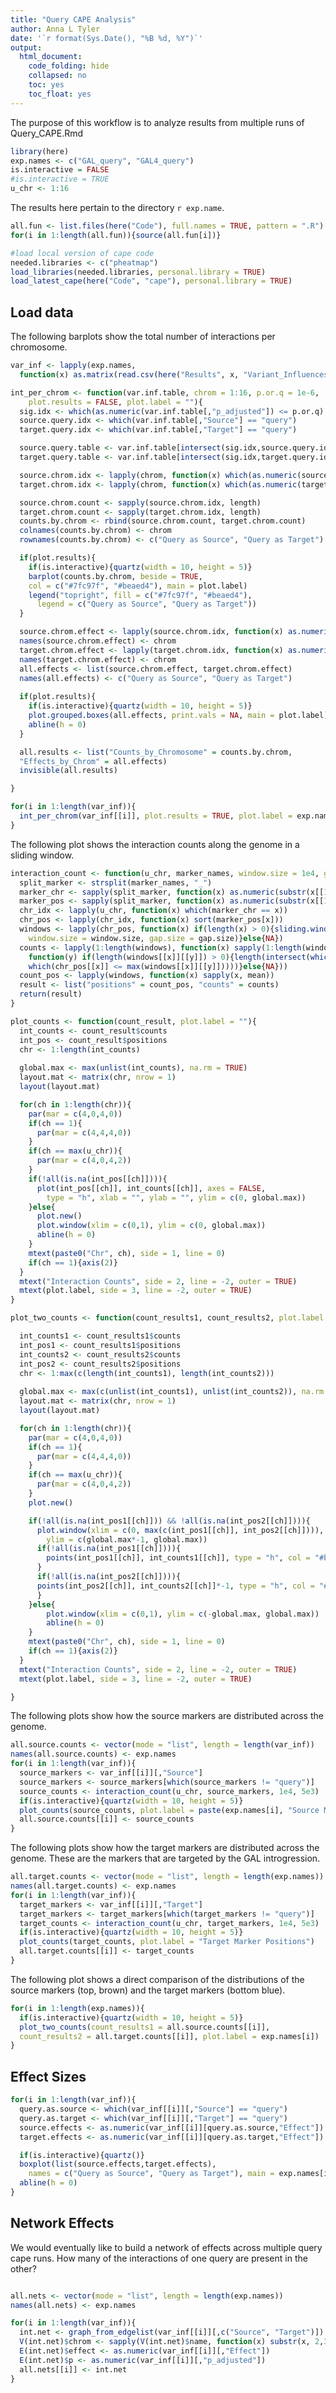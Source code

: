 ```yaml
---
title: "Query CAPE Analysis"
author: Anna L Tyler
date: '`r format(Sys.Date(), "%B %d, %Y")`'
output: 
  html_document:
    code_folding: hide
    collapsed: no
    toc: yes
    toc_float: yes
---
```


The purpose of this workflow is to analyze results from
multiple runs of Query_CAPE.Rmd

```r
library(here)
exp.names <- c("GAL_query", "GAL4_query")
is.interactive = FALSE
#is.interactive = TRUE
u_chr <- 1:16
```

The results here pertain to the directory `r exp.name`.

```r
all.fun <- list.files(here("Code"), full.names = TRUE, pattern = ".R")
for(i in 1:length(all.fun)){source(all.fun[i])}
```

```r
#load local version of cape code
needed.libraries <- c("pheatmap")
load_libraries(needed.libraries, personal.library = TRUE)
load_latest_cape(here("Code", "cape"), personal.library = TRUE)
```

## Load data

The following barplots show the total number of interactions per
chromosome.

```r
var_inf <- lapply(exp.names, 
  function(x) as.matrix(read.csv(here("Results", x, "Variant_Influences_Interactions.csv"))))
```

```r
int_per_chrom <- function(var.inf.table, chrom = 1:16, p.or.q = 1e-6, 
    plot.results = FALSE, plot.label = ""){
  sig.idx <- which(as.numeric(var.inf.table[,"p_adjusted"]) <= p.or.q)
  source.query.idx <- which(var.inf.table[,"Source"] == "query")
  target.query.idx <- which(var.inf.table[,"Target"] == "query")

  source.query.table <- var.inf.table[intersect(sig.idx,source.query.idx),]
  target.query.table <- var.inf.table[intersect(sig.idx,target.query.idx),]

  source.chrom.idx <- lapply(chrom, function(x) which(as.numeric(source.query.table[,5]) == x))
  target.chrom.idx <- lapply(chrom, function(x) which(as.numeric(target.query.table[,2]) == x))

  source.chrom.count <- sapply(source.chrom.idx, length)
  target.chrom.count <- sapply(target.chrom.idx, length)
  counts.by.chrom <- rbind(source.chrom.count, target.chrom.count)
  colnames(counts.by.chrom) <- chrom
  rownames(counts.by.chrom) <- c("Query as Source", "Query as Target")

  if(plot.results){
    if(is.interactive){quartz(width = 10, height = 5)}
    barplot(counts.by.chrom, beside = TRUE, 
    col = c("#7fc97f", "#beaed4"), main = plot.label)
    legend("topright", fill = c("#7fc97f", "#beaed4"), 
      legend = c("Query as Source", "Query as Target"))
  }

  source.chrom.effect <- lapply(source.chrom.idx, function(x) as.numeric(source.query.table[x,"Effect"]))
  names(source.chrom.effect) <- chrom
  target.chrom.effect <- lapply(target.chrom.idx, function(x) as.numeric(target.query.table[x,"Effect"]))
  names(target.chrom.effect) <- chrom
  all.effects <- list(source.chrom.effect, target.chrom.effect)
  names(all.effects) <- c("Query as Source", "Query as Target")
  
  if(plot.results){
    if(is.interactive){quartz(width = 10, height = 5)}
    plot.grouped.boxes(all.effects, print.vals = NA, main = plot.label)
    abline(h = 0)
  }

  all.results <- list("Counts_by_Chromosome" = counts.by.chrom, 
  "Effects_by_Chrom" = all.effects)
  invisible(all.results)

}

for(i in 1:length(var_inf)){
  int_per_chrom(var_inf[[i]], plot.results = TRUE, plot.label = exp.names[i])
}
```

The following plot shows the interaction counts along the 
genome in a sliding window.

```r

interaction_count <- function(u_chr, marker_names, window.size = 1e4, gap.size = 5e3){
  split_marker <- strsplit(marker_names, "_")
  marker_chr <- sapply(split_marker, function(x) as.numeric(substr(x[[1]], 2,3)))
  marker_pos <- sapply(split_marker, function(x) as.numeric(substr(x[[1]], 4, nchar(x))))
  chr_idx <- lapply(u_chr, function(x) which(marker_chr == x))
  chr_pos <- lapply(chr_idx, function(x) sort(marker_pos[x]))
  windows <- lapply(chr_pos, function(x) if(length(x) > 0){sliding.window.el(elV = 1:ceiling(max(x)), 
    window.size = window.size, gap.size = gap.size)}else{NA})
  counts <- lapply(1:length(windows), function(x) sapply(1:length(windows[[x]]), 
    function(y) if(length(windows[[x]][[y]]) > 0){length(intersect(which(chr_pos[[x]] >= min(windows[[x]][[y]])), 
    which(chr_pos[[x]] <= max(windows[[x]][[y]]))))}else{NA}))
  count_pos <- lapply(windows, function(x) sapply(x, mean))
  result <- list("positions" = count_pos, "counts" = counts)
  return(result)
}

plot_counts <- function(count_result, plot.label = ""){
  int_counts <- count_result$counts
  int_pos <- count_result$positions
  chr <- 1:length(int_counts)
  
  global.max <- max(unlist(int_counts), na.rm = TRUE)
  layout.mat <- matrix(chr, nrow = 1)
  layout(layout.mat)

  for(ch in 1:length(chr)){
    par(mar = c(4,0,4,0))
    if(ch == 1){
      par(mar = c(4,4,4,0))
    }
    if(ch == max(u_chr)){
      par(mar = c(4,0,4,2))
    }
    if(!all(is.na(int_pos[[ch]]))){
      plot(int_pos[[ch]], int_counts[[ch]], axes = FALSE, 
        type = "h", xlab = "", ylab = "", ylim = c(0, global.max))
    }else{
      plot.new()
      plot.window(xlim = c(0,1), ylim = c(0, global.max))
      abline(h = 0)
    }
    mtext(paste0("Chr", ch), side = 1, line = 0)
    if(ch == 1){axis(2)}
  }
  mtext("Interaction Counts", side = 2, line = -2, outer = TRUE)
  mtext(plot.label, side = 3, line = -2, outer = TRUE)
}

plot_two_counts <- function(count_results1, count_results2, plot.label = ""){

  int_counts1 <- count_results1$counts
  int_pos1 <- count_results1$positions
  int_counts2 <- count_results2$counts
  int_pos2 <- count_results2$positions
  chr <- 1:max(c(length(int_counts1), length(int_counts2)))
  
  global.max <- max(c(unlist(int_counts1), unlist(int_counts2)), na.rm = TRUE)
  layout.mat <- matrix(chr, nrow = 1)
  layout(layout.mat)

  for(ch in 1:length(chr)){
    par(mar = c(4,0,4,0))
    if(ch == 1){
      par(mar = c(4,4,4,0))
    }
    if(ch == max(u_chr)){
      par(mar = c(4,0,4,2))
    }
    plot.new()

    if(!all(is.na(int_pos1[[ch]])) && !all(is.na(int_pos2[[ch]]))){
      plot.window(xlim = c(0, max(c(int_pos1[[ch]], int_pos2[[ch]]))), 
        ylim = c(global.max*-1, global.max))
      if(!all(is.na(int_pos1[[ch]]))){
        points(int_pos1[[ch]], int_counts1[[ch]], type = "h", col = "#bf5b17")
      }
      if(!all(is.na(int_pos2[[ch]]))){
      points(int_pos2[[ch]], int_counts2[[ch]]*-1, type = "h", col = "#386cb0")    
      }
    }else{
        plot.window(xlim = c(0,1), ylim = c(-global.max, global.max))
        abline(h = 0)
    }
    mtext(paste0("Chr", ch), side = 1, line = 0)
    if(ch == 1){axis(2)}
  }
  mtext("Interaction Counts", side = 2, line = -2, outer = TRUE)
  mtext(plot.label, side = 3, line = -2, outer = TRUE)

}
```

The following plots show how the source markers are distributed
across the genome. 

```r
all.source.counts <- vector(mode = "list", length = length(var_inf))
names(all.source.counts) <- exp.names
for(i in 1:length(var_inf)){
  source_markers <- var_inf[[i]][,"Source"]
  source_markers <- source_markers[which(source_markers != "query")]
  source_counts <- interaction_count(u_chr, source_markers, 1e4, 5e3)
  if(is.interactive){quartz(width = 10, height = 5)}
  plot_counts(source_counts, plot.label = paste(exp.names[i], "Source Marker Positions"))
  all.source.counts[[i]] <- source_counts
}
```

The following plots show how the target markers are distributed
across the genome. These are the markers that are targeted by 
the GAL introgression.


```r
all.target.counts <- vector(mode = "list", length = length(exp.names))
names(all.target.counts) <- exp.names
for(i in 1:length(var_inf)){
  target_markers <- var_inf[[i]][,"Target"]
  target_markers <- target_markers[which(target_markers != "query")]
  target_counts <- interaction_count(u_chr, target_markers, 1e4, 5e3)
  if(is.interactive){quartz(width = 10, height = 5)}
  plot_counts(target_counts, plot.label = "Target Marker Positions")
  all.target.counts[[i]] <- target_counts
}
```

The following plot shows a direct comparison of the distributions of the
source markers (top, brown) and the target markers (bottom blue).

```r
for(i in 1:length(exp.names)){
  if(is.interactive){quartz(width = 10, height = 5)}
  plot_two_counts(count_results1 = all.source.counts[[i]], 
  count_results2 = all.target.counts[[i]], plot.label = exp.names[i])
}
```

## Effect Sizes

```r
for(i in 1:length(var_inf)){
  query.as.source <- which(var_inf[[i]][,"Source"] == "query")
  query.as.target <- which(var_inf[[i]][,"Target"] == "query")
  source.effects <- as.numeric(var_inf[[i]][query.as.source,"Effect"])
  target.effects <- as.numeric(var_inf[[i]][query.as.target,"Effect"])

  if(is.interactive){quartz()}
  boxplot(list(source.effects,target.effects), 
    names = c("Query as Source", "Query as Target"), main = exp.names[i])
  abline(h = 0)
}
```

## Network Effects

We would eventually like to build a network of effects
across multiple query cape runs. How many of the interactions
of one query are present in the other?

```r


```

```r

all.nets <- vector(mode = "list", length = length(exp.names))
names(all.nets) <- exp.names

for(i in 1:length(var_inf)){
  int.net <- graph_from_edgelist(var_inf[[i]][,c("Source", "Target")])
  V(int.net)$chrom <- sapply(V(int.net)$name, function(x) substr(x, 2,3))
  E(int.net)$effect <- as.numeric(var_inf[[i]][,"Effect"])
  E(int.net)$p <- as.numeric(var_inf[[i]][,"p_adjusted"])
  all.nets[[i]] <- int.net
}

```